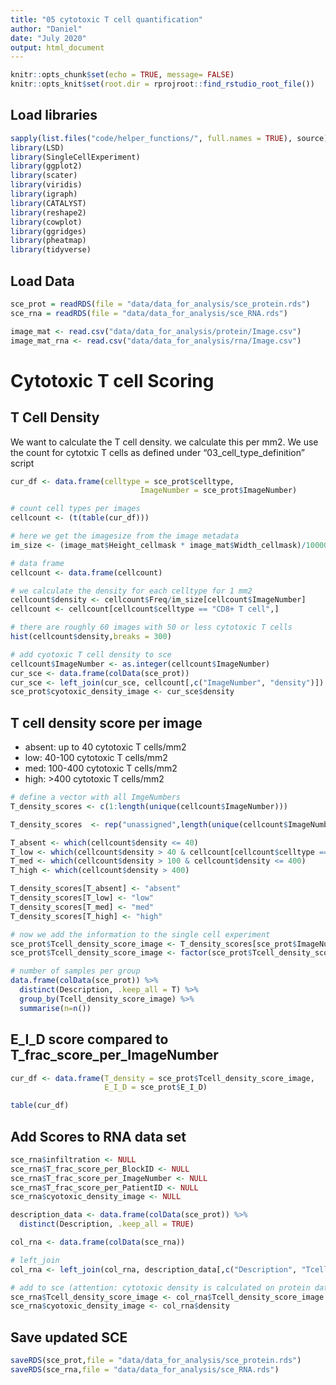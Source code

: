 ```yaml
---
title: "05 cytotoxic T cell quantification"
author: "Daniel"
date: "July 2020"
output: html_document
---
```


```r
knitr::opts_chunk$set(echo = TRUE, message= FALSE)
knitr::opts_knit$set(root.dir = rprojroot::find_rstudio_root_file())
```

## Load libraries

```r
sapply(list.files("code/helper_functions/", full.names = TRUE), source)
library(LSD)
library(SingleCellExperiment)
library(ggplot2)
library(scater)
library(viridis)
library(igraph)
library(CATALYST)
library(reshape2)
library(cowplot)
library(ggridges)
library(pheatmap)
library(tidyverse)
```

## Load Data

```r
sce_prot = readRDS(file = "data/data_for_analysis/sce_protein.rds")
sce_rna = readRDS(file = "data/data_for_analysis/sce_RNA.rds")

image_mat <- read.csv("data/data_for_analysis/protein/Image.csv")
image_mat_rna <- read.csv("data/data_for_analysis/rna/Image.csv")
```

# Cytotoxic T cell Scoring

## T Cell Density
We want to calculate the T cell density.
we calculate this per mm2. We use the count for cytotxic T cells as defined under “03_cell_type_definition” script

```r
cur_df <- data.frame(celltype = sce_prot$celltype,
                             ImageNumber = sce_prot$ImageNumber)

# count cell types per images
cellcount <- (t(table(cur_df)))

# here we get the imagesize from the image metadata
im_size <- (image_mat$Height_cellmask * image_mat$Width_cellmask)/1000000

# data frame
cellcount <- data.frame(cellcount)

# we calculate the density for each celltype for 1 mm2
cellcount$density <- cellcount$Freq/im_size[cellcount$ImageNumber]
cellcount <- cellcount[cellcount$celltype == "CD8+ T cell",]

# there are roughly 60 images with 50 or less cytotoxic T cells
hist(cellcount$density,breaks = 300)

# add cyotoxic T cell density to sce
cellcount$ImageNumber <- as.integer(cellcount$ImageNumber)
cur_sce <- data.frame(colData(sce_prot))
cur_sce <- left_join(cur_sce, cellcount[,c("ImageNumber", "density")])
sce_prot$cyotoxic_density_image <- cur_sce$density
```

## T cell density score per image
- absent: up to 40 cytotoxic T cells/mm2
- low: 40-100 cytotoxic T cells/mm2
- med: 100-400 cytotoxic T cells/mm2
- high: >400 cytotoxic T cells/mm2

```r
# define a vector with all ImgeNumbers
T_density_scores <- c(1:length(unique(cellcount$ImageNumber)))

T_density_scores  <- rep("unassigned",length(unique(cellcount$ImageNumber)))

T_absent <- which(cellcount$density <= 40)
T_low <- which(cellcount$density > 40 & cellcount[cellcount$celltype == "CD8+ T cell",]$density <= 100)
T_med <- which(cellcount$density > 100 & cellcount$density <= 400)
T_high <- which(cellcount$density > 400)

T_density_scores[T_absent] <- "absent"
T_density_scores[T_low] <- "low"
T_density_scores[T_med] <- "med"
T_density_scores[T_high] <- "high"

# now we add the information to the single cell experiment
sce_prot$Tcell_density_score_image <- T_density_scores[sce_prot$ImageNumber]
sce_prot$Tcell_density_score_image <- factor(sce_prot$Tcell_density_score_image, levels = c("absent", "low", "med", "high"))

# number of samples per group
data.frame(colData(sce_prot)) %>%
  distinct(Description, .keep_all = T) %>%
  group_by(Tcell_density_score_image) %>%
  summarise(n=n())
```

## E_I_D score compared to T_frac_score_per_ImageNumber

```r
cur_df <- data.frame(T_density = sce_prot$Tcell_density_score_image,
                     E_I_D = sce_prot$E_I_D)

table(cur_df)
```

## Add Scores to RNA data set

```r
sce_rna$infiltration <- NULL
sce_rna$T_frac_score_per_BlockID <- NULL
sce_rna$T_frac_score_per_ImageNumber <- NULL
sce_rna$T_frac_score_per_PatientID <- NULL
sce_rna$cyotoxic_density_image <- NULL

description_data <- data.frame(colData(sce_prot)) %>%
  distinct(Description, .keep_all = TRUE)

col_rna <- data.frame(colData(sce_rna))

# left_join
col_rna <- left_join(col_rna, description_data[,c("Description", "Tcell_density_score_image", "cyotoxic_density_image")])

# add to sce (attention: cytotoxic density is calculated on protein data set!)
sce_rna$Tcell_density_score_image <- col_rna$Tcell_density_score_image
sce_rna$cyotoxic_density_image <- col_rna$density
```

## Save updated SCE

```r
saveRDS(sce_prot,file = "data/data_for_analysis/sce_protein.rds")
saveRDS(sce_rna,file = "data/data_for_analysis/sce_RNA.rds")
```
